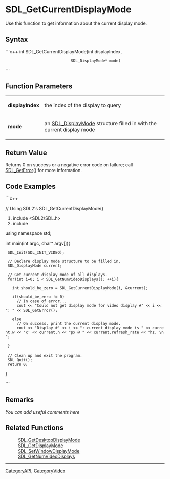<!-- pragma section-numbers off -->
<!-- pragma disable-camelcase -->

= SDL_GetCurrentDisplayMode =
Use this function to get information about the current display mode.


== Syntax ==
```c++
int SDL_GetCurrentDisplayMode(int              displayIndex,
                              SDL_DisplayMode* mode)
```

== Function Parameters ==
{|
|'''displayIndex'''
|the index of the display to query
|-
|'''mode'''
|an [[SDL_DisplayMode]] structure filled in with the current display mode
|}

== Return Value ==
Returns 0 on success or a negative error code on failure; call [[SDL_GetError]]() for more information.

== Code Examples ==
```c++

// Using SDL2's SDL_GetCurrentDisplayMode()
#include <SDL2/SDL.h>   
#include <iostream>   

using namespace std;

int main(int argc, char* argv[]){

  SDL_Init(SDL_INIT_VIDEO); 
  
  // Declare display mode structure to be filled in.
  SDL_DisplayMode current;

  // Get current display mode of all displays.
  for(int i=0; i < SDL_GetNumVideoDisplays(); ++i){
  
    int should_be_zero = SDL_GetCurrentDisplayMode(i, &current);
    
    if(should_be_zero != 0)
      // In case of error...
      cout << "Could not get display mode for video display #" << i << ": " << SDL_GetError();
    
    else 
      // On success, print the current display mode.
      cout << "Display #" << i << ": current display mode is " << current.w << 'x' << current.h << "px @ " << current.refresh_rate << "hz. \n";

  }
 
  // Clean up and exit the program.
  SDL_Quit();     
  return 0;   
 
}

```

== Remarks ==
''You can add useful comments here''

== Related Functions ==
:[[SDL_GetDesktopDisplayMode]]
:[[SDL_GetDisplayMode]]
:[[SDL_SetWindowDisplayMode]]
:[[SDL_GetNumVideoDisplays]]
----
[[CategoryAPI]], [[CategoryVideo]]
